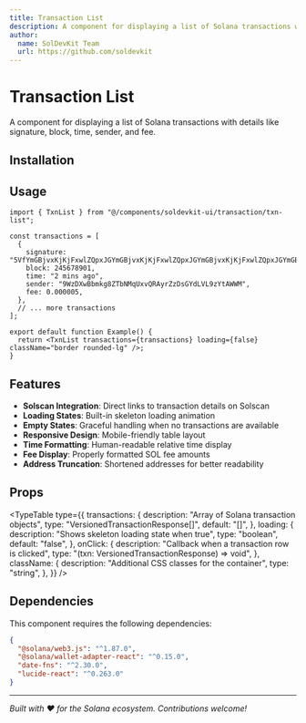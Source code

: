 ```yaml
---
title: Transaction List
description: A component for displaying a list of Solana transactions with details like signature, block, time, sender, and fee.
author:
  name: SolDevKit Team
  url: https://github.com/soldevkit
---
```


<ComponentPreview name="txn-list-demo" />

# Transaction List

A component for displaying a list of Solana transactions with details like signature, block, time, sender, and fee.

## Installation

<ComponentInstallation name="txn-list" />

## Usage

```tsx
import { TxnList } from "@/components/soldevkit-ui/transaction/txn-list";

const transactions = [
  {
    signature: "5VfYmGBjvxKjKjFxwlZQpxJGYmGBjvxKjKjFxwlZQpxJGYmGBjvxKjKjFxwlZQpxJGYmGBjvxKjKjFxwlZQpxJGY",
    block: 245678901,
    time: "2 mins ago",
    sender: "9WzDXwBbmkg8ZTbNMqUxvQRAyrZzDsGYdLVL9zYtAWWM",
    fee: 0.000005,
  },
  // ... more transactions
];

export default function Example() {
  return <TxnList transactions={transactions} loading={false} className="border rounded-lg" />;
}
```

## Features

- **Solscan Integration**: Direct links to transaction details on Solscan
- **Loading States**: Built-in skeleton loading animation
- **Empty States**: Graceful handling when no transactions are available
- **Responsive Design**: Mobile-friendly table layout
- **Time Formatting**: Human-readable relative time display
- **Fee Display**: Properly formatted SOL fee amounts
- **Address Truncation**: Shortened addresses for better readability

## Props

<TypeTable
  type={{
    transactions: {
      description: "Array of Solana transaction objects",
      type: "VersionedTransactionResponse[]",
      default: "[]",
    },
    loading: {
      description: "Shows skeleton loading state when true",
      type: "boolean",
      default: "false",
    },
    onClick: {
      description: "Callback when a transaction row is clicked",
      type: "(txn: VersionedTransactionResponse) => void",
    },
    className: {
      description: "Additional CSS classes for the container",
      type: "string",
    },
  }}
/>

## Dependencies

This component requires the following dependencies:

```json
{
  "@solana/web3.js": "^1.87.0",
  "@solana/wallet-adapter-react": "^0.15.0",
  "date-fns": "^2.30.0",
  "lucide-react": "^0.263.0"
}
```

---

_Built with ❤️ for the Solana ecosystem. Contributions welcome!_
